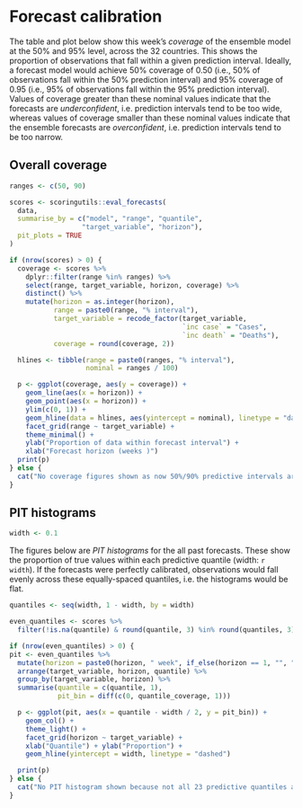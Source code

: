 <!--- 
- Table with coverage by horizon for this week
- Plot of coverage by target and horizon over time
- PIT histograms
--->
# Forecast calibration

The table and plot below show this week's _coverage_ of the ensemble model at the 50% and 95% level, across the 32 countries. This shows the proportion of observations that fall within a given prediction interval. Ideally, a forecast model would achieve 50% coverage of 0.50 (i.e., 50% of observations fall within the 50% prediction interval) and 95% coverage of 0.95 (i.e., 95% of observations fall within the 95% prediction interval). Values of coverage greater than these nominal values indicate that the forecasts are _underconfident_, i.e. prediction intervals tend to be too wide, whereas values of coverage smaller than these nominal values indicate that the ensemble forecasts are _overconfident_, i.e. prediction intervals tend to be too narrow.

## Overall coverage

```r
ranges <- c(50, 90)

scores <- scoringutils::eval_forecasts(
  data,
  summarise_by = c("model", "range", "quantile",
                  "target_variable", "horizon"),
  pit_plots = TRUE
)

if (nrow(scores) > 0) {
  coverage <- scores %>%
    dplyr::filter(range %in% ranges) %>%
    select(range, target_variable, horizon, coverage) %>%
    distinct() %>%
    mutate(horizon = as.integer(horizon),
           range = paste0(range, "% interval"),
           target_variable = recode_factor(target_variable,
                                           `inc case` = "Cases",
                                           `inc death` = "Deaths"),
           coverage = round(coverage, 2))

  hlines <- tibble(range = paste0(ranges, "% interval"),
                   nominal = ranges / 100)

  p <- ggplot(coverage, aes(y = coverage)) +
    geom_line(aes(x = horizon)) +
    geom_point(aes(x = horizon)) +
    ylim(c(0, 1)) +
    geom_hline(data = hlines, aes(yintercept = nominal), linetype = "dashed") +
    facet_grid(range ~ target_variable) +
    theme_minimal() +
    ylab("Proportion of data within forecast interval") +
    xlab("Forecast horizon (weeks )")
  print(p)
} else {
  cat("No coverage figures shown as now 50%/90% predictive intervals are available.\n")
}
```

## PIT histograms

```r
width <- 0.1
```

The figures below are _PIT histograms_ for the all past forecasts. These show the proportion of true values within each predictive quantile (width: `r width`). If the forecasts were perfectly calibrated, observations would fall evenly across these equally-spaced quantiles, i.e. the histograms would be flat.

```r
quantiles <- seq(width, 1 - width, by = width)

even_quantiles <- scores %>%
  filter(!is.na(quantile) & round(quantile, 3) %in% round(quantiles, 3))

if (nrow(even_quantiles) > 0) {
pit <- even_quantiles %>%
  mutate(horizon = paste0(horizon, " week", if_else(horizon == 1, "", "s"))) %>%
  arrange(target_variable, horizon, quantile) %>%
  group_by(target_variable, horizon) %>%
  summarise(quantile = c(quantile, 1),
            pit_bin = diff(c(0, quantile_coverage, 1)))

  p <- ggplot(pit, aes(x = quantile - width / 2, y = pit_bin)) +
    geom_col() +
    theme_light() +
    facet_grid(horizon ~ target_variable) +
    xlab("Quantile") + ylab("Proportion") +
    geom_hline(yintercept = width, linetype = "dashed")

  print(p)
} else {
  cat("No PIT histogram shown because not all 23 predictive quantiles are available.\n")
}
```
